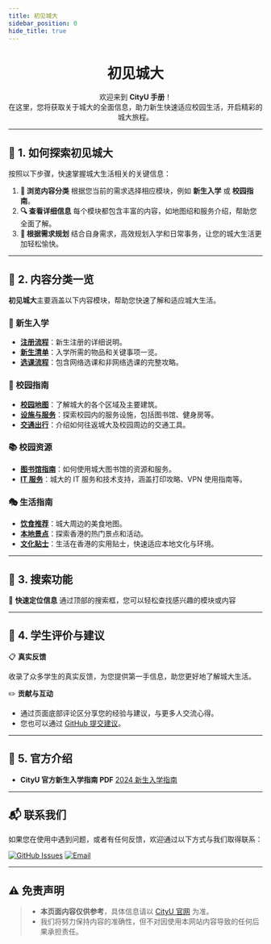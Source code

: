 ```yaml
---
title: 初见城大
sidebar_position: 0
hide_title: true
---
```



<div align="center" style={{ lineHeight: '1.5', fontSize: '0.9rem' }}>
    <h1
        style={{
            marginBottom: '0.5rem',
            fontSize: '2.5rem',
            background: 'linear-gradient(90deg, #de6f31, #da542b, #bf1846, #9f0c43)',
            WebkitBackgroundClip: 'text',
            WebkitTextFillColor: 'transparent',
        }}
    >
        <strong>初见城大</strong>
    </h1>
    <p className={styles.subtitle}>
        欢迎来到 <strong>CityU 手册</strong>！<br />
        在这里，您将获取关于城大的全面信息，助力新生快速适应校园生活，开启精彩的城大旅程。
    </p>
</div>


---

## 🚀 **1. 如何探索初见城大**

按照以下步骤，快速掌握城大生活相关的关键信息：

1. **📂 浏览内容分类**
根据您当前的需求选择相应模块，例如 **新生入学** 或 **校园指南**。
2. **🔍 查看详细信息**
每个模块都包含丰富的内容，如地图绍和服务介绍，帮助您全面了解。
3. **📝 根据需求规划**
结合自身需求，高效规划入学和日常事务，让您的城大生活更加轻松愉快。

---

## 📑 **2. 内容分类一览**

**初见城大**主要涵盖以下内容模块，帮助您快速了解和适应城大生活。

### 🏫 新生入学
- **[注册流程](./NewStudentOnboarding/RegistrationProcess)**：新生注册的详细说明。
- **[新生清单](./NewStudentOnboarding/Checklist)**：入学所需的物品和关键事项一览。
- **[选课流程](./NewStudentOnboarding/Course)**：包含网络选课和非网络选课的完整攻略。

### 📘 校园指南
- **[校园地图](./CampusGuide/CampusMap)**：了解城大的各个区域及主要建筑。
- **[设施与服务](./CampusGuide/FacilitiesAndServices)**：探索校园内的服务设施，包括图书馆、健身房等。
- **[交通出行](./CampusGuide/Transportation)**：介绍如何往返城大及校园周边的交通工具。

### 📚 校园资源
- **[图书馆指南](./AcademicResources/LibraryGuide)**：如何使用城大图书馆的资源和服务。
- **[IT 服务](../category/it-服务)**：城大的 IT 服务和技术支持，涵盖打印攻略、VPN 使用指南等。

### 🎭 生活指南
- **[饮食推荐](./LifeGuide/FoodAndDining)**：城大周边的美食地图。
- **[本地景点](./LifeGuide/LocalAttractions)**：探索香港的热门景点和活动。
- **[文化贴士](./LifeGuide/CulturalTips)**：生活在香港的实用贴士，快速适应本地文化与环境。

---

## 🔎 **3. 搜索功能**

🎯 **快速定位信息**
通过顶部的搜索框，您可以轻松查找感兴趣的模块或内容

---

## 💬 **4. 学生评价与建议**

📋 **真实反馈**

收录了众多学生的真实反馈，为您提供第一手信息，助您更好地了解城大生活。

✏️ **贡献与互动**
- 通过页面底部评论区分享您的经验与建议，与更多人交流心得。
- 您也可以通过 [GitHub 提交建议](https://github.com/penjc/CityU/issues)。

---

## 📘 **5. 官方介绍**

- **CityU 官方新生入学指南 PDF**
[2024 新生入学指南](https://www.cityu.edu.hk/sgs/studentlan/masters/orientation/2024/2024-Master'sOrientation-SGS.pdf)

---

## 📬 **联系我们**

如果您在使用中遇到问题，或者有任何反馈，欢迎通过以下方式与我们取得联系：

[//]: # ([![Telegram]&#40;https://img.shields.io/badge/Telegram-Chat-blue?logo=telegram&style=flat-square&#41;]&#40;https://t.me/cityuhk&#41;)

[![GitHub Issues](https://img.shields.io/badge/GitHub-Submit%20Issue-green?logo=github&style=flat-square)](https://github.com/penjc/CityU/issues)
[![Email](https://img.shields.io/badge/Email-contact%40cityuhk.cn-orange?logo=gmail&style=flat-square)](mailto:contact@cityuhk.cn)


---

## ⚠️ **免责声明**

> - **本页面内容仅供参考**，具体信息请以 [CityU 官网](https://www.cityu.edu.hk) 为准。
> - 我们将努力保持内容的准确性，但不对因使用本网站内容导致的任何后果承担责任。